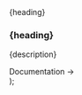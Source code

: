   <Div
    borderWidth="1px"
    borderColor="borderLight"
    rounded="5px"
    p="6"
    position="relative"
    hoverBoxShadow="medium"
    transition="box-shadow .2s ease,border .2s ease"
    {...props}
  >
    <Link
      href={url}
      position="absolute"
      w="full"
      h="full"
      top="0"
      target="_blank"
      rel="noopener"
    >
      <VisuallyHidden>{heading}</VisuallyHidden>
    </Link>
    <H3 fontSize="md" m="0">
      {heading}
    </H3>
    <P my="3" fontSize="sm">
      {description}
    </P>
    <Span color="primary" fontSize="sm">
      Documentation →
    </Span>
  </Div>
);

